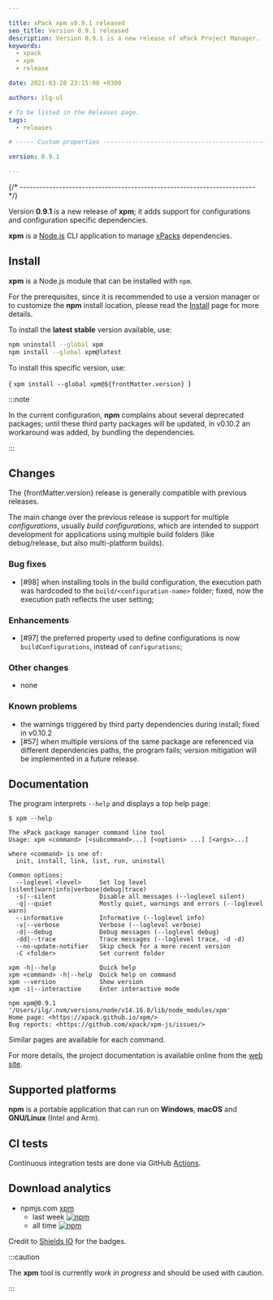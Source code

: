 ```yaml
---

title: xPack xpm v0.9.1 released
seo_title: Version 0.9.1 released
description: Version 0.9.1 is a new release of xPack Project Manager.
keywords:
  - xpack
  - xpm
  - release

date: 2021-03-28 23:15:00 +0300

authors: ilg-ul

# To be listed in the Releases page.
tags:
  - releases

# ----- Custom properties -----------------------------------------------------

version: 0.9.1

---
```



{/* ------------------------------------------------------------------------ */}

Version **0.9.1** is a new release of **xpm**; it adds support for configurations and configuration specific dependencies.

<!-- truncate -->

<PageMetadata title={frontMatter.seo_title} />

**xpm** is a
[Node.js](https://nodejs.org/en/) CLI
application to manage
[xPacks](https://xpack.github.io/intro/#but-what-are-xpacks) dependencies.

## Install

**xpm** is a Node.js module that can be installed with `npm`.

For the prerequisites, since it is recommended
to use a version manager or to customize the **npm** install location,
please read the
[Install](https://xpack.github.io/xpm/install/) page for more details.

To install the **latest stable** version available, use:

```sh
npm uninstall --global xpm
npm install --global xpm@latest
```

To install this specific version, use:

<CodeBlock language="sh"> {
`xpm install --global xpm@${frontMatter.version}
`} </CodeBlock>

:::note

In the current configuration,
**npm** complains about several deprecated packages;
until these third party packages will be updated,
in v0.10.2 an workaround was added, by bundling the
dependencies.

:::

## Changes

The {frontMatter.version} release
is generally compatible with previous releases.

The main change over the previous release is support for multiple
_configurations_, usually _build configurations_,
which are intended to support development for applications using multiple
build folders (like debug/release, but also multi-platform builds).

### Bug fixes

- [#98] when installing tools in the build configuration, the execution
  path was hardcoded to the `build/<configuration-name>` folder; fixed, now
  the execution path reflects the user setting;

### Enhancements

- [#97] the preferred property used to define configurations is now
  `buildConfigurations`, instead of `configurations`;

### Other changes

- none

### Known problems

- the warnings triggered by third party dependencies during install; fixed in v0.10.2
- [#57] when multiple versions of the same package are referenced
  via different dependencies paths, the program fails; version
  mitigation will be implemented in a future release.

## Documentation

The program interprets `--help` and displays a top help page:

```console
$ xpm --help

The xPack package manager command line tool
Usage: xpm <command> [<subcommand>...] [<options> ...] [<args>...]

where <command> is one of:
  init, install, link, list, run, uninstall

Common options:
  --loglevel <level>     Set log level (silent|warn|info|verbose|debug|trace)
  -s|--silent            Disable all messages (--loglevel silent)
  -q|--quiet             Mostly quiet, warnings and errors (--loglevel warn)
  --informative          Informative (--loglevel info)
  -v|--verbose           Verbose (--loglevel verbose)
  -d|--debug             Debug messages (--loglevel debug)
  -dd|--trace            Trace messages (--loglevel trace, -d -d)
  --no-update-notifier   Skip check for a more recent version
  -C <folder>            Set current folder

xpm -h|--help            Quick help
xpm <command> -h|--help  Quick help on command
xpm --version            Show version
xpm -i|--interactive     Enter interactive mode

npm xpm@0.9.1 '/Users/ilg/.nvm/versions/node/v14.16.0/lib/node_modules/xpm'
Home page: <https://xpack.github.io/xpm/>
Bug reports: <https://github.com/xpack/xpm-js/issues/>
```

Similar pages are available for each command.

For more details, the project documentation is available online from the
[web site](https://xpack.github.io/xpm/).

## Supported platforms

**npm** is a portable application that can run on
**Windows**, **macOS** and **GNU/Linux** (Intel and Arm).

## CI tests

Continuous integration tests are done via GitHub
[Actions](https://github.com/xpack/xpm-js/actions).

## Download analytics

- npmjs.com [xpm](https://www.npmjs.com/package/xpm)
  - last week [![npm](https://img.shields.io/npm/dw/xpm.svg)](https://www.npmjs.com/package/xpm/)
  - all time [![npm](https://img.shields.io/npm/dt/xpm.svg)](https://www.npmjs.com/package/xpm/)

Credit to [Shields IO](https://shields.io) for the badges.

:::caution

The **xpm** tool is currently _work in progress_ and should be used with caution.

:::
